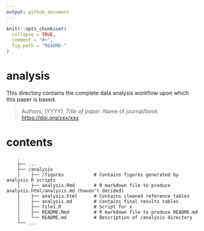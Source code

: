 ```yaml
---
output: github_document
---
```


<!-- README.md is generated from README.Rmd. Please edit that file -->

```r
knitr::opts_chunk$set(
  collapse = TRUE,
  comment = "#>",
  fig.path = "README-"
)
```

# analysis

This directory contains the complete data analysis workflow upon which this paper is based.

> Authors, (YYYY). _Title of paper_. Name of journal/book <https://doi.org/xxx/xxx>

# contents
```
    .
    ├── ...
    ├── /analysis
    │    ├── /figures           # Contains figures generated by analysis R scripts
    │    ├── analysis.Rmd       # R markdown file to produce analysis.html/analysis.md (haven't decided)
    │    ├── analysis.html      # Contains cleaned reference tables
    │    ├── analysis.md        # Contains final results tables
    │    ├── file1.R            # Script for x
    │    ├── README.Rmd         # R markdown file to produce README.md
    │    └── README.md          # Description of /analysis directory
    └── ...

```
